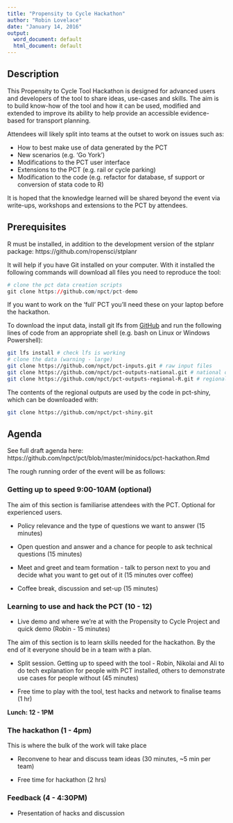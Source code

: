 ```yaml
---
title: "Propensity to Cycle Hackathon"
author: "Robin Lovelace"
date: "January 14, 2016"
output:
  word_document: default
  html_document: default
---
```


## Description

This Propensity to Cycle Tool Hackathon is designed for advanced users and developers of the tool to share ideas, use-cases and skills. The aim is to build know-how of the tool and how it can be used, modified and extended to improve its ability to help provide an accessible evidence-based for transport planning.

Attendees will likely split into teams at the outset to work on issues such as:

- How to best make use of data generated by the PCT
- New scenarios (e.g. 'Go York')
- Modifications to the PCT user interface
- Extensions to the PCT (e.g. rail or cycle parking)
- Modification to the code (e.g. refactor for database, sf support or conversion of stata code to R)

It is hoped that the knowledge learned will be shared beyond the event via write-ups, workshops and extensions to the PCT by attendees.

## Prerequisites

R must be installed, in addition to the development version of the stplanr package: https://github.com/ropensci/stplanr

It will help if you have Git installed on your computer.
With it installed the following commands will download all files you need to reproduce the tool:

```r
# clone the pct data creation scripts
git clone https://github.com/npct/pct-demo
```

If you want to work on the 'full' PCT you'll need these on your laptop before the hackathon.

To download the input data, install git lfs from [GitHub](https://git-lfs.github.com/) and run the following lines of code from an appropriate shell (e.g. bash on Linux or Windows Powershell):

```bash
git lfs install # check lfs is working
# clone the data (warning - large)
git clone https://github.com/npct/pct-inputs.git # raw input files
git clone https://github.com/npct/pct-outputs-national.git # national outputs
git clone https://github.com/npct/pct-outputs-regional-R.git # regional outputs used by pct-shiny
```

The contents of the regional outputs are used by the code in pct-shiny, which can be downloaded with:

```bash
git clone https://github.com/npct/pct-shiny.git 
```

## Agenda

See full draft agenda here: https://github.com/npct/pct/blob/master/minidocs/pct-hackathon.Rmd

The rough running order of the event will be as follows:

### Getting up to speed 9:00-10AM (optional)

The aim of this section is familiarise attendees with the PCT. Optional for experienced users.

- Policy relevance and the type of questions we want to answer (15 minutes)

- Open question and answer and a chance for people to ask technical questions (15 minutes)

- Meet and greet and team formation - talk to person next to you and decide what you want to get out of it (15 minutes over coffee) 

- Coffee break, discussion and set-up (15 minutes)

### Learning to use and hack the PCT (10 - 12)

- Live demo and where we're at with the Propensity to Cycle Project and quick demo (Robin - 15 minutes)

The aim of this section is to learn skills needed for the hackathon. By the end of it everyone should be in a team with a plan.

- Split session. Getting up to speed with the tool - Robin, Nikolai and Ali to do tech explanation for people with PCT installed, others to demonstrate use cases for people without (45 minutes)

- Free time to play with the tool, test hacks and network to finalise teams (1 hr)

**Lunch: 12 - 1PM**

### The hackathon (1 - 4pm)

This is where the bulk of the work will take place

- Reconvene to hear and discuss team ideas (30 minutes, ~5 min per team)

- Free time for hackathon (2 hrs)

### Feedback (4 - 4:30PM)

- Presentation of hacks and discussion


